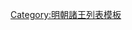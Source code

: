 {{ming|title=明朝富城國諸王|ed=富城國|head=[[嘉靖]]十年（[[1531年]]）封。|
{{ming/title}}
{{ming/list|富城康定王|[[朱厚𤉷]]|朱祐樞、庶五子|[[1531年]]—[[1576年]]|嘉靖十年封。[[萬曆]]四年薨。}}
{{ming/list|富城王|[[朱載壔]]|朱厚𤉷、嫡一子|[[1579年]]—[[1611年]]|嘉靖二十八年封[[长子 (封号)|長子]]。萬曆七年襲封。三十九年薨。}}
{{ming/list|富城王|[[朱翊䥰]]|朱載壔、庶一子|[[1615年]]—？年|萬曆十六年封長子。四十三年襲封。}}
}}<noinclude>
[[Category:明朝諸王列表模板]]
</noinclude>